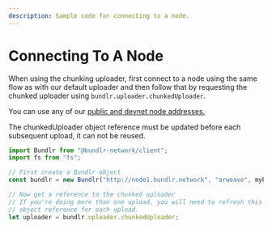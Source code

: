 ```yaml
---
description: Sample code for connecting to a node.
---
```



# Connecting To A Node

When using the chunking uploader, first connect to a node using the same flow as with our default uploader and then follow that by requesting the chunked uploader using `bundlr.uploader.chunkedUploader`.

You can use any of our [public and devnet node addresses.](/sdk/basic-features/connecting-node)

<Callout type="info" emoji="ℹ️">
	The chunkedUploader object reference must be updated before each subsequent upload, it can not be reused.
</Callout>

```js
import Bundlr from "@bundlr-network/client";
import fs from "fs";

// First create a Bundlr object
const bundlr = new Bundlr("http://node1.bundlr.network", "arweave", myPrivateKey);

// Now get a reference to the chunked uploader
// If you're doing more than one upload, you will need to refresh this
// object reference for each upload.
let uploader = bundlr.uploader.chunkedUploader;
```
